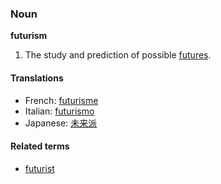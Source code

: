 ===Noun===
'''futurism'''
#The study and prediction of possible [[future]]s.

==== Translations ====
*French: [[futurisme]]
*Italian: [[futurismo]]
*Japanese: [[未来派]]

====Related terms====
*[[futurist]]